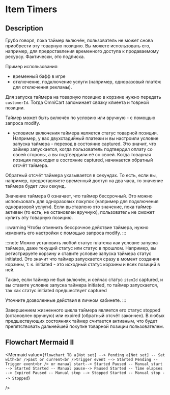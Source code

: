 ---
---


# Item Timers

## Description

Грубо говоря, пока таймер включён, пользователь не может снова приобрести эту товарную позицию. Вы можете использовать его, например, для предоставления временного доступа к продаваемому ресурсу. Фактически, это подписка.

Пример использования:

* временный бафф в игре
* отключение, подключение услуги (например, одноразовый платёж для отключения рекламы).

Для запуска таймера на товарную позицию в корзине нужно передать `customerId`. Тогда OmniCart запоминает связку клиента и товрной позиции.

Таймер может быть включён по условию или вручную - с помощью запроса modify.

* условием включения таймера является статус товарной позиции. Например, у вас двухстадийный платежи и вы настроили условие запуска таймера - переход в состояние captured. Это значит, что займер запускается, когда пользователь подтвердил оплату со своей стороны, а вы подтвердили её со своей. Когда товарная позиция переходит в состояние captured, начинается обратный отсчёт таймера.

Обратный отсчёт таймера указывается в секундах. То есть, если вы, например, предоставляете временный доступ на два часа, то значение таймера будет `7200` секунд.

Значение таймера 0 означает, что таймер бессрочный. Это можно использовать для одноразовых покупок (например для подключения одноразовой услуги). Если выставлено это значение, пока таймер активен (то есть, не остановлен вручную), пользователь не сможет купить эту товарную позицию. 


:::warning
Чтобы отменить бессрочное действие таймера, нужно изменить его настройки с помощью запроса modify.
:::

:::note
Можно установить любой статус платежа как условие запуска таймера, даже текущий статус или статус в прошлом. Например, вы регистрируете корзину и ставите условие запуска таймера статус initiated. Это значит что таймер запускается сразу в момент создания корзины, т. к. initiated - это исходный статус корзины и всех позиций в ней.

Также, если таймер не был включён, и сейчас статус `itemId` captured, и вы ставите условие запуска таймера initiated, то таймер запускается, так как статус initiated предшествует captured

Уточните дозволенные действия в личном кабинете.
:::

Завершением жизненного цикла таймера является его статус stopped (остановлен вручную) или expired (обратный отсчёт закончен). В любых предшествующих состояниях таймер считается активным, что будет препятствовать дальнейшей покупке товарной позиции пользователем.

## Flowchart Mermaid II

<Mermaid
  value={`
    flowchart TB
      a[Not set] --> Pending
      a[Not set] -- Set with<br />past or current<br />trigger event --> Started
      Pending -- Trigger event<br /> or manual start--> Started
      Paused -- Manual start --> Started
      Started -- Manual pause--> Paused
      Started -- Time elapses --> Expired
      Paused -- Manual stop --> Stopped
      Started -- Manual stop --> Stopped
  `}

/>